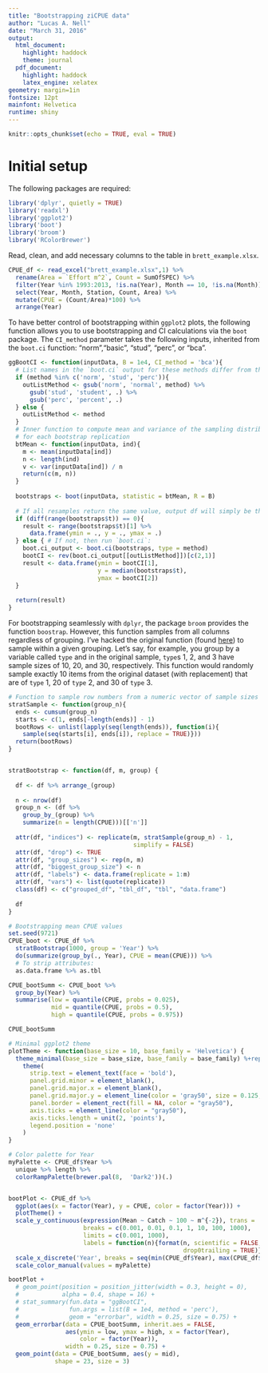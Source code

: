 ```yaml
---
title: "Bootstrapping ziCPUE data"
author: "Lucas A. Nell"
date: "March 31, 2016"
output:
  html_document:
    highlight: haddock
    theme: journal
  pdf_document:
    highlight: haddock
    latex_engine: xelatex
geometry: margin=1in
fontsize: 12pt
mainfont: Helvetica
runtime: shiny
---
```


```r
knitr::opts_chunk$set(echo = TRUE, eval = TRUE)
```


# Initial setup

The following packages are required:

```r
library('dplyr', quietly = TRUE)
library('readxl')
library('ggplot2')
library('boot')
library('broom')
library('RColorBrewer')
```


Read, clean, and add necessary columns to the table in `brett_example.xlsx`.

```r
CPUE_df <- read_excel("brett_example.xlsx",1) %>% 
  rename(Area = `Effort m^2`, Count = SumOfSPEC) %>%
  filter(Year %in% 1993:2013, !is.na(Year), Month == 10, !is.na(Month)) %>%
  select(Year, Month, Station, Count, Area) %>%
  mutate(CPUE = (Count/Area)*100) %>% 
  arrange(Year)
```



To have better control of bootstrapping within `ggplot2` plots, the following function
allows you to use bootstrapping and CI calculations via the `boot` package. The 
`CI_method` parameter takes the following inputs, inherited from the `boot.ci` function:
"norm","basic", "stud", "perc", or "bca".

``` r
ggBootCI <- function(inputData, B = 1e4, CI_method = 'bca'){
  # List names in the `boot.ci` output for these methods differ from their input names
  if (method %in% c('norm', 'stud', 'perc')){
    outListMethod <- gsub('norm', 'normal', method) %>%
      gsub('stud', 'student', .) %>%
      gsub('perc', 'percent', .)
  } else {
    outListMethod <- method
  }
  # Inner function to compute mean and variance of the sampling distribution of the mean
  # for each bootstrap replication
  btMean <- function(inputData, ind){
    m <- mean(inputData[ind])
    n <- length(ind)
    v <- var(inputData[ind]) / n
    return(c(m, n))
  }
  
  bootstraps <- boot(inputData, statistic = btMean, R = B)
  
  # If all resamples return the same value, output df will simply be that value x3:
  if (diff(range(bootstraps$t)) == 0){
    result <- range(bootstraps$t)[1] %>%
      data.frame(ymin = ., y = ., ymax = .)
  } else { # If not, then run `boot.ci`:
    boot.ci_output <- boot.ci(bootstraps, type = method)
    bootCI <- rev(boot.ci_output[[outListMethod]])[c(2,1)]
    result <- data.frame(ymin = bootCI[1], 
                         y = median(bootstraps$t), 
                         ymax = bootCI[2])
  }
  
  return(result)
}
```


For bootstrapping seamlessly with `dplyr`, the package `broom` provides the function
`boostrap`. However, this function samples from all columns regardless of grouping. I've
hacked the original function (found [here](
https://cran.r-project.org/web/packages/broom/vignettes/bootstrapping.html)) to sample 
within a given grouping. Let's say, for example, you group by a variable called `type` 
and in the original sample, `type`s 1, 2, and 3  have sample sizes of 10, 20, and 30,
respectively. This function would randomly sample  exactly 10 items from the original 
dataset (with replacement) that are of `type` 1, 20 of `type` 2, and 30 of `type` 3.

```r
# Function to sample row numbers from a numeric vector of sample sizes by group
stratSample <- function(group_n){
  ends <- cumsum(group_n)
  starts <- c(1, ends[-length(ends)] - 1)
  bootRows <- unlist(lapply(seq(length(ends)), function(i){
    sample(seq(starts[i], ends[i]), replace = TRUE)}))
  return(bootRows)
}


stratBootstrap <- function(df, m, group) {
  
  df <- df %>% arrange_(group)
  
  n <- nrow(df)
  group_n <- (df %>% 
    group_by_(group) %>% 
    summarize(n = length(CPUE)))[['n']]
  
  attr(df, "indices") <- replicate(m, stratSample(group_n) - 1, 
                                   simplify = FALSE)
  attr(df, "drop") <- TRUE
  attr(df, "group_sizes") <- rep(n, m)
  attr(df, "biggest_group_size") <- n
  attr(df, "labels") <- data.frame(replicate = 1:m)
  attr(df, "vars") <- list(quote(replicate))
  class(df) <- c("grouped_df", "tbl_df", "tbl", "data.frame")
  
  df
}


```





```r
# Bootstrapping mean CPUE values
set.seed(9721)
CPUE_boot <- CPUE_df %>%
  stratBootstrap(1000, group = 'Year') %>%
  do(summarize(group_by(., Year), CPUE = mean(CPUE))) %>% 
  # To strip attributes:
  as.data.frame %>% as.tbl

CPUE_bootSumm <- CPUE_boot %>%
  group_by(Year) %>%
  summarise(low = quantile(CPUE, probs = 0.025),
            mid = quantile(CPUE, probs = 0.5),
            high = quantile(CPUE, probs = 0.975))

CPUE_bootSumm
```




```r

# Minimal ggplot2 theme
plotTheme <- function(base_size = 10, base_family = 'Helvetica') {
  theme_minimal(base_size = base_size, base_family = base_family) %+replace%
    theme(
      strip.text = element_text(face = 'bold'),
      panel.grid.minor = element_blank(),
      panel.grid.major.x = element_blank(),
      panel.grid.major.y = element_line(color = 'gray50', size = 0.125, linetype = 3),
      panel.border = element_rect(fill = NA, color = "gray50"),
      axis.ticks = element_line(color = "gray50"),
      axis.ticks.length = unit(2, 'points'),
      legend.position = 'none'
    )
}

# Color palette for Year
myPalette <- CPUE_df$Year %>% 
  unique %>% length %>% 
  colorRampPalette(brewer.pal(8,  'Dark2'))(.)


bootPlot <- CPUE_df %>%
  ggplot(aes(x = factor(Year), y = CPUE, color = factor(Year))) +
  plotTheme() +
  scale_y_continuous(expression(Mean ~ Catch ~ 100 ~ m^{-2}), trans = 'log10',
                     breaks = c(0.001, 0.01, 0.1, 1, 10, 100, 1000), 
                     limits = c(0.001, 1000),
                     labels = function(n){format(n, scientific = FALSE, 
                                                 drop0trailing = TRUE)}) +
  scale_x_discrete('Year', breaks = seq(min(CPUE_df$Year), max(CPUE_df$Year))) +
  scale_color_manual(values = myPalette)

bootPlot +
  # geom_point(position = position_jitter(width = 0.3, height = 0), 
  #            alpha = 0.4, shape = 16) + 
  # stat_summary(fun.data = "ggBootCI",
  #              fun.args = list(B = 1e4, method = 'perc'),
  #              geom = "errorbar", width = 0.25, size = 0.75) +
  geom_errorbar(data = CPUE_bootSumm, inherit.aes = FALSE, 
                aes(ymin = low, ymax = high, x = factor(Year), 
                    color = factor(Year)),
                width = 0.25, size = 0.75) +
  geom_point(data = CPUE_bootSumm, aes(y = mid), 
             shape = 23, size = 3)


```


```r






```







